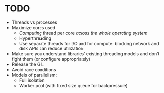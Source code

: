 # TODO

* Threads vs processes
* Maximize cores used
     * _Computing_ thread per core _across the whole operating system_
     * Hyperthreading
     * Use separate threads for I/O and for compute: blocking network and disk APIs can reduce utilization
* Make sure you understand libraries' existing threading models and don't fight them (or configure appropriately)
* Release the GIL
* Avoid race conditions
* Models of parallelism:
    * Full isolation
    * Worker pool (with fixed size queue for backpressure)
